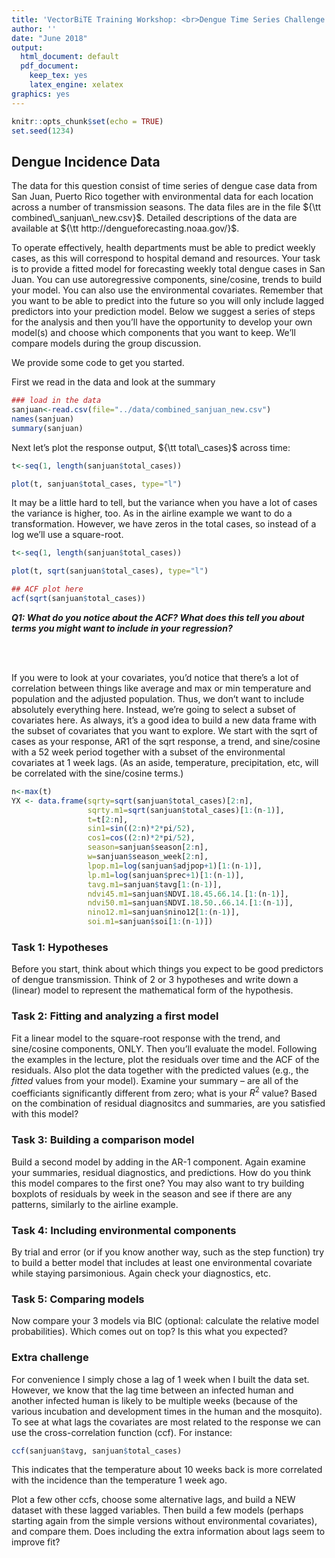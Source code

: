 ```yaml
---
title: 'VectorBiTE Training Workshop: <br>Dengue Time Series Challenge Problem'
author: ''
date: "June 2018"
output:
  html_document: default
  pdf_document:
    keep_tex: yes
    latex_engine: xelatex
graphics: yes
---
```


```r
knitr::opts_chunk$set(echo = TRUE)
set.seed(1234)
```

## Dengue Incidence Data


The data for this question consist of time series of dengue case data from San Juan, Puerto Rico together with environmental data for each location across a number of transmission seasons. The data files are in the file  ${\tt combined\_sanjuan\_new.csv}$. Detailed descriptions of the data are available at ${\tt http://dengueforecasting.noaa.gov/}$. 

To operate effectively, health departments must be able to predict weekly cases, as this will correspond to hospital demand and resources.  Your task is to provide a fitted model for forecasting weekly total dengue cases in San Juan. You can use autoregressive components, sine/cosine, trends to build your model. You can also use the environmental covariates. Remember that you want to be able to predict into the future so you will only include lagged predictors into your prediction model. Below we suggest a series of steps for the analysis and then you'll have the opportunity to develop your own model(s) and choose which components that you want to keep. We'll compare models during the group discussion. 

We provide some code to get you started.

First we read in the data and look at the summary

```r
### load in the data
sanjuan<-read.csv(file="../data/combined_sanjuan_new.csv")
names(sanjuan)
summary(sanjuan)
```

Next let's plot the response output, ${\tt total\_cases}$ across time:

```r
t<-seq(1, length(sanjuan$total_cases))

plot(t, sanjuan$total_cases, type="l")
```

It may be a little hard to tell, but the variance when you have a lot of cases the variance is higher, too. As in the airline example we want to do a transformation. However, we have zeros in the total cases, so instead of a log we'll use a square-root.

```r
t<-seq(1, length(sanjuan$total_cases))

plot(t, sqrt(sanjuan$total_cases), type="l")
```


```r
## ACF plot here
acf(sqrt(sanjuan$total_cases))
```

___Q1: What do you notice about the ACF? What does this tell you about terms you might want to include in your regression?___

<br>
<br>

If you were to look at your covariates, you'd notice that there's a lot of correlation between things like average and max or min temperature and population and the adjusted population. Thus, we don't want to include absolutely everything here. Instead, we're going to select a subset of covariates here. As always, it's a good idea to build a new data frame with the subset of covariates that you want to explore. We start with the sqrt of cases as your response, AR1 of the sqrt response, a trend, and sine/cosine with a 52 week period together with a subset of the environmental covariates at 1 week lags. (As an aside, temperature, precipitation, etc, will be correlated with the sine/cosine terms.)
```r
n<-max(t)
YX <- data.frame(sqrty=sqrt(sanjuan$total_cases)[2:n],
                 sqrty.m1=sqrt(sanjuan$total_cases)[1:(n-1)],
                 t=t[2:n],
                 sin1=sin((2:n)*2*pi/52),
                 cos1=cos((2:n)*2*pi/52),
                 season=sanjuan$season[2:n],
                 w=sanjuan$season_week[2:n],
                 lpop.m1=log(sanjuan$adjpop+1)[1:(n-1)],
                 lp.m1=log(sanjuan$prec+1)[1:(n-1)],
                 tavg.m1=sanjuan$tavg[1:(n-1)],
                 ndvi45.m1=sanjuan$NDVI.18.45.66.14.[1:(n-1)],
                 ndvi50.m1=sanjuan$NDVI.18.50..66.14.[1:(n-1)],
                 nino12.m1=sanjuan$nino12[1:(n-1)],
                 soi.m1=sanjuan$soi[1:(n-1)])
```

### Task 1: Hypotheses

Before you start, think about which things you expect to be good predictors of dengue transmission. Think of 2 or 3 hypotheses and write down a (linear) model to represent the mathematical form of the hypothesis.


### Task 2: Fitting and analyzing a first model

Fit a linear model to the square-root response with the trend, and sine/cosine components, ONLY. Then you'll evaluate the model. Following the examples in the lecture, plot the residuals over time and the ACF of the residuals. Also plot the data together with the predicted values (e.g., the _fitted_ values from your model). Examine your summary -- are all of the coefficiants significantly different from zero; what is your $R^2$ value? Based on the combination of residual diagnositcs and summaries, are you satisfied with this model?


### Task 3: Building a comparison model

Build a second model by adding in the AR-1 component. Again examine your summaries, residual diagnostics, and predictions. How do you think this model compares to the first one? You may also want to try building boxplots of residuals by week in the season and see if there are any patterns, similarly to the airline example.


### Task 4: Including environmental components

By trial and error (or if you know another way, such as the step function) try to build a better model that includes at least one environmental covariate while staying parsimonious. Again check your diagnostics, etc.


### Task 5: Comparing models

Now compare your 3 models via BIC (optional: calculate the relative model probabilities). Which comes out on top? Is this what you expected?


### Extra challenge

For convenience I simply chose a lag of 1 week when I built the data set. However, we know that the lag time between an infected human and another infected human is likely to be multiple weeks (because of the various incubation and development times in the human and the mosquito). To see at what lags the covariates are most related to the response we can use the cross-correlation function (ccf). For instance:
```r
ccf(sanjuan$tavg, sanjuan$total_cases)
```

This indicates that the temperature about 10 weeks back is more correlated with the incidence than the temperature 1 week ago. 

Plot a few other ccfs, choose some alternative lags, and build a NEW dataset with these lagged variables. Then build a few models (perhaps starting again from the simple versions without environmental covariates), and compare them. Does including the extra information about lags seem to improve fit?


<br>
<br>
<br>